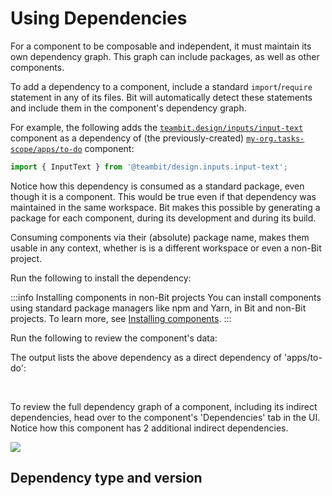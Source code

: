 
# Using Dependencies

For a component to be composable and independent, it must maintain its own dependency graph. This graph can include packages, as well as other components.

To add a dependency to a component, include a standard `import`/`require` statement in any of its files. Bit will automatically detect these statements and include them in the component's dependency graph.

For example, the following adds the [`teambit.design/inputs/input-text`](https://bit.cloud/teambit/design/inputs/input-text) component as a dependency of (the previously-created) [`my-org.tasks-scope/apps/to-do`](https://bit.cloud/my-org/tasks-scope/apps/to-do?version=0.0.2) component:

```ts
import { InputText } from '@teambit/design.inputs.input-text';
```

<ExpandedCode />

Notice how this dependency is consumed as a standard package, even though it is a component.
This would be true even if that dependency was maintained in the same workspace. Bit makes this possible by generating a package for each component, during its development and during its build.

Consuming components via their (absolute) package name, makes them usable in any context, whether is is a different workspace or even a non-Bit project.

Run the following to install the dependency:

<InstallDependency />

:::info Installing components in non-Bit projects
You can install components using standard package managers like npm and Yarn, in Bit and non-Bit projects. To learn more, see [Installing components](/components/installing-components).
:::

Run the following to review the component's data:

<ShowTodo />

The output lists the above dependency as a direct dependency of 'apps/to-do':

<BitShowTodo />

<br />

To review the full dependency graph of a component, including its indirect dependencies, head over to the component's
'Dependencies' tab in the UI. Notice how this component has 2 additional indirect dependencies.

<Image src={depsScreenshot} maxWidth={700} hasBackground />

<br />

## Dependency type and version

<ExploreWorkspace />
